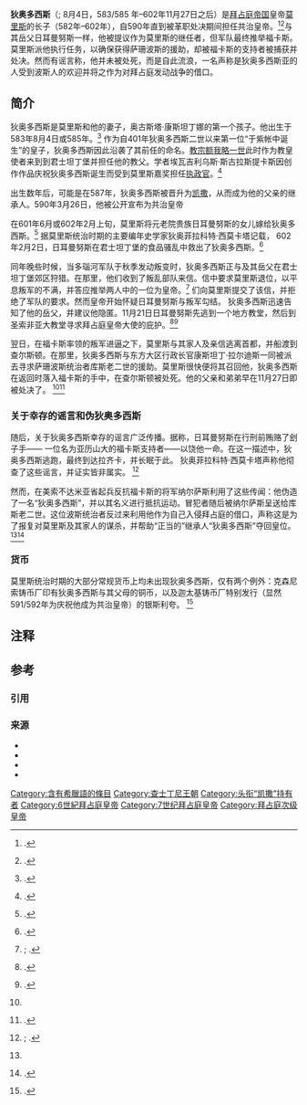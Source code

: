 {{Infobox monarch
| name            =狄奥多西斯
| title           = [[拜占庭帝国皇帝|拜占庭帝国皇帝]]的共治皇帝
| image= Maurice follis with Constantina and Theodosius, Cherson mint.jpg
| caption         =来自切尔森铸币厂的铜币，显示皇帝[[莫里斯_(拜占庭)|莫里斯]]、皇后康斯坦丁娜与狄奥多西斯手执其上装有[[凱樂符號|凯乐符号]]的权杖。
| reign           =590年–602年
| predecessor     =[[莫里斯_(拜占庭)|莫里斯]]
| successor       =[[福卡斯|福卡斯]]
| dynasty         =查士丁尼王朝
| father          =[[莫里斯_(拜占庭)|莫里斯]]
| mother          =康斯坦丁娜
| birth_date   =583/585年8月4日
| death_date   =602年11月27日之后
}}
'''狄奥多西斯'''（{{lang-el|Θεοδόσιος}}; 8月4日，583/585 年–602年11月27日之后）是[[拜占庭帝国|拜占庭帝国]]皇帝[[莫里斯_(拜占庭)|莫里斯]]的长子（582年–602年），自590年直到被革职处决期间担任共治皇帝。<ref name="ODB">{{harvnb|Kazhdan|1991|p=2050}}.</ref><ref name="PLRE1293">{{harvnb|Martindale|Jones|Morris|1992|p=1293}}.</ref>与其岳父日耳曼努斯一样，他被提议作为莫里斯的继任者，但军队最终推举福卡斯。莫里斯派他执行任务，以确保获得萨珊波斯的援助，却被福卡斯的支持者被捕获并处决。然而有谣言称，他并未被处死，而是自此流浪，一名声称是狄奥多西斯亚的人受到波斯人的欢迎并将之作为对拜占庭发动战争的借口。
[[Category:含有希臘語的條目|Category:含有希臘語的條目]]

== 简介 ==
狄奥多西斯是莫里斯和他的妻子，奥古斯塔·康斯坦丁娜的第一个孩子。他出生于583年8月4日或585年。<ref name="Whitby18">{{harvnb|Whitby|1988|p=18}}.</ref> 作为自401年狄奥多西斯二世以来第一位“于紫帐中诞生”的皇子，狄奥多西斯因此沿袭了其前任的命名。[[教宗額我略一世|教宗额我略一世]]此时作为教皇使者来到到君士坦丁堡并担任他的教父。学者埃瓦吉利乌斯·斯古拉斯提卡斯因创作作品庆祝狄奥多西斯诞生而受到莫里斯嘉奖担任[[羅馬執政官|执政官]]。<ref>{{harvnb|Whitby|1988|p=21}}.</ref>

出生数年后，可能是在587年，狄奥多西斯被晋升为[[凯撒_(头衔)|凯撒]]，从而成为他的父亲的继承人。590年3月26日，他被公开宣布为共治皇帝


在601年6月或602年2月上旬，莫里斯将元老院贵族日耳曼努斯的女儿嫁给狄奥多西斯。{{cref|a}}<ref name="Germanus1">{{harvnb|Martindale|Jones|Morris|1992|pp=531, 1293}}.</ref> 据莫里斯统治时期的主要编年史学家狄奥菲拉科特·西莫卡塔记载， 602年2月2日，日耳曼努斯在君士坦丁堡的食品骚乱中救出了狄奥多西斯。<ref>{{harvnb|Martindale|Jones|Morris|1992|p=531}}.</ref>

同年晚些时候，当多瑙河军队于秋季发动叛变时，狄奥多西斯正与及其岳父在君士坦丁堡郊区狩猎。在那里，他们收到了叛乱部队来信。信中要求莫里斯退位，以平息叛军的不满，并答应推举两人中的一位为皇帝。<ref>{{harvnb|Martindale|Jones|Morris|1992|pp=531, 1293}}; {{harvnb|Whitby|1988|p=168}}.</ref> 们向莫里斯提交了该信，并拒绝了军队的要求。然而皇帝开始怀疑日耳曼努斯与叛军勾结。 狄奥多西斯迅速告知了他的岳父，并建议他隐匿。11月21日日耳曼努斯先逃到一个地方教堂，然后到圣索非亚大教堂寻求拜占庭皇帝大使的庇护。<ref>{{harvnb|Martindale|Jones|Morris|1992|pp=531–532}}.</ref><ref name="Whitby26">{{harvnb|Whitby|1988|p=26}}.</ref>

翌日，在福卡斯率领的叛军进逼之下，莫里斯与其家人及亲信逃离首都，并船渡到查尔斯顿。在那里，狄奥多西斯与东方大区行政长官康斯坦丁·拉尔迪斯一同被派去寻求萨珊波斯统治者库斯老二世的援助。莫里斯很快便将其召回他，狄奥多西斯在返回时落入福卡斯的手中，在查尔斯顿被处死。他的父亲和弟弟早在11月27日即被处决了。
<ref name="Whitby26" /><ref>{{harvnb|Martindale|Jones|Morris|1992|pp=1293–1294}}.</ref>

=== 关于幸存的谣言和伪狄奥多西斯 ===
随后，关于狄奥多西斯幸存的谣言广泛传播。据称，日耳曼努斯在行刑前贿赂了刽子手——
一位名为亚历山大的福卡斯支持者——以饶他一命。在这一描述中，狄奥多西斯逃跑，最终到达拉齐卡，并长眠于此。 狄奥菲拉科特·西莫卡塔声称他彻查了这些谣言，并证实皆非属实。
<ref>{{harvnb|Martindale|Jones|Morris|1992|pp=47, 532, 1294}}; {{harvnb|Whitby|1988|pp=312, 316}}.</ref>

然而，在美索不达米亚省起兵反抗福卡斯的将军纳尔萨斯利用了这些传闻：他伪造了一名“狄奥多西斯”，并以其名义进行抵抗运动。冒犯者随后被纳尔萨斯呈送给库斯老二世。这位波斯统治者反过来利用他作为自己入侵拜占庭的借口，声称这是为了报复对莫里斯及其家人的谋杀，并帮助“正当的”继承人“狄奥多西斯”夺回皇位。
<ref name="ODB" /><ref name="PLRE1294">{{harvnb|Martindale|Jones|Morris|1992|p=1294}}.</ref>

=== 货币 ===
莫里斯统治时期的大部分常规货币上均未出现狄奥多西斯，仅有两个例外：克森尼索铸币厂印有狄奥多西斯与其父母的铜币，以及迦太基铸币厂特别发行（显然591/592年为庆祝他成为共治皇帝）的银斯利夸。
<ref>{{harvnb|Grierson|1999|pp=44–45, 58}}.</ref>

== 注释 ==
<small>{{cnote|a|日耳曼努斯的身份不明。 他有时被认为是日耳曼努斯元帅与玛瑟逊莎的儿子，<ref>{{harvnb|Martindale|Jones|Morris|1992|p=528}}.</ref> 但也有观点认为是凯撒日耳曼努斯（提比略二世时期与莫里斯一同成为凯撒，但拒绝了皇位）的女婿。<ref>{{harvnb|Martindale|Jones|Morris|1992|p=529}}; {{harvnb|Whitby|1988|p=25}}.</ref>}}</small>



==参考==

===引用===
{{reflist|2}}

=== 来源 ===
{{refbegin}}
* {{cite book|last=Grierson|first=Philip|title=Byzantine Coins|location=Washington, District of Columbia|publisher=Dumbarton Oaks|year=1999|ISBN=0-88402-274-9|url=https://books.google.com/books?id=Q9hpostaTU8C|ref=harv|access-date=2017-01-21|archive-date=2016-05-09|archive-url=https://web.archive.org/web/20160509061235/https://books.google.com/books?id=Q9hpostaTU8C|dead-url=no}}
* {{cite book |last=Kazhdan|first=Alexander Petrovich |title=Oxford Dictionary of Byzantium |location=New York, NY and Oxford, England |publisher=Oxford University Press |year=1991 |ISBN = 978-0-19-504652-6 |url = https://books.google.com/books?id=Q3u5RAAACAAJ |ref=harv}}
* {{cite book |editor1-last=Martindale |editor1-first=John Robert |editor2-last=Jones |editor2-first=Arnold Hugh Martin |editor3-last=Morris |editor3-first=J. |title=The Prosopography of the Later Roman Empire |volume=III: A.D. 527–641 |year=1992 |location=Cambridge, England |publisher=Cambridge University Press |ISBN=978-0-521-20160-5 |url=https://books.google.com/books?id=ElkwedRWCXkC |ref=harv |access-date=2017-01-21 |archive-date=2016-05-01 |archive-url=https://web.archive.org/web/20160501102132/https://books.google.com/books?id=ElkwedRWCXkC |dead-url=no }}
* {{cite book|last=Whitby|first=Michael|title=The Emperor Maurice and his Historian: Theophylact Simocatta on Persian and Balkan Warfare|year=1988|location=Oxford, England|publisher=Oxford University Press|ISBN=0-19-822945-3|url=https://books.google.com/books?id=VAcAJfJP9KUC|ref=harv|access-date=2017-01-21|archive-date=2016-07-29|archive-url=https://web.archive.org/web/20160729020317/https://books.google.com/books?id=VAcAJfJP9KUC|dead-url=no}}
{{refend}}

{{拜占庭皇帝}}

[[Category:查士丁尼王朝|Category:查士丁尼王朝]]
[[Category:头衔“凯撒”持有者|Category:头衔“凯撒”持有者]]
[[Category:6世紀拜占庭皇帝|Category:6世紀拜占庭皇帝]]
[[Category:7世纪拜占庭皇帝|Category:7世纪拜占庭皇帝]]
[[Category:拜占庭次级皇帝|Category:拜占庭次级皇帝]]
